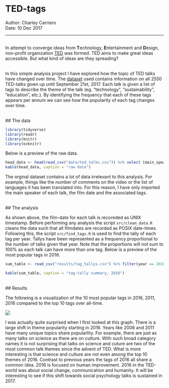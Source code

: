# TED-tags
Author: Charley Carriero<br/>
Date: 10 Dec 2017

---
<br/>
In attempt to converge ideas from **T**echnology, **E**ntertainment and **D**esign, non-profit organization [TED](https://www.ted.com/about/our-organization) was formed. TED aims to make great ideas accessible. But what kind of ideas are they spreading? 

<br/>
In this simple analysis project I have explored how the topic of TED talks have changed over time. The  [dataset](https://www.kaggle.com/rounakbanik/ted-talks) used contains information on all 2550 TED-talks given up until September 21st, 2017. Each talk is given a list of tags to describe the theme of the talk (eg. "technology", "sustainability", "education", etc.). By identifying the frequency that each of these tags appears per annum we can see how the popularity of each tag changes over time. 

<br/>
## The data 

```r
library(tidyverse)
library(readr)
library(knitr)
library(ezknitr)
```

Below is a preview of the raw data. 
```r
head_data <- head(read_csv("data/ted_talks.csv")) %>% select (main_speaker, film_date, tags)
kable(head_data, caption = "raw data")
```

The orginal dataset contains a lot of data irrelevant to this analysis. For example, things like the number of comments on the video or the list of languages it has been translated into. For this reason, I have only imported the main speaker of each talk, the film date and the associated tags. 

<br/>
## The analysis

As shown above, the film-date for each talk is recoreded as UNIX timestamp. Before performing any analysis the script `src/clean_data.R` cleans the data such that all filmdates are recorded as POSIX date-times. Following this, the script `src/find_tags.R` is used to find the tally of each tag per year. Tallys have been represented as a frequency proportional to the number of talks given that year. Note that the proportions will not sum to 100% as each talk can have more than one tag. Below is a preview of the most popular tags in 2016.

```r
sum_table <- read_csv("results/tag_tallys.csv") %>% filter(year == 2016) %>% head(5)

kable(sum_table, caption = "tag-tally summary, 2016")
```

<br/>
## Results 

The following is a visualization of the 10 most popular tags in 2016, 2011, 2016 compared to the top 10 tags over all-time.

![](../results/tag_tally_plot.png)

I was actually quite surprised when I first looked at this graph. There is a large shift in theme popularity starting in 2016. Years like 2006 and 2011 have many unique topics share popularlity. For example, there are just as many talks on science as there are on culture. With such broad category names it is not surprising that talks on science and cuture are two of the most common talk themes since the advent of TED. What is more interesting is that science and culture are not even among the top 10 themes of 2016. Contrast to previous years the tags of 2016 all share a common idea. 2016 is focused on human improvement. 2016 in the TED-world was about social change, communication and humanity. It will be interesting to see if this shift towards social psychology talks is sustained in 2017. 











